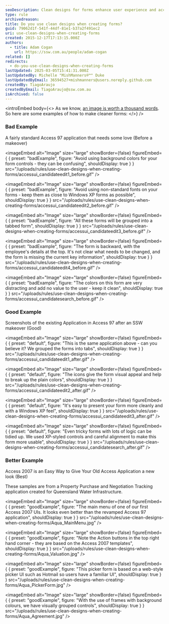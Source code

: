 ```yaml
---
seoDescription: Clean designs for forms enhance user experience and accessibility by using simple layouts, clear typography, and minimal visual distractions.
type: rule
archivedreason:
title: Do you use clean designs when creating forms?
guid: 79062d1f-541f-44df-81e1-b37a2f491ec2
uri: use-clean-designs-when-creating-forms
created: 2015-12-17T17:13:15.000Z
authors:
  - title: Adam Cogan
    url: https://ssw.com.au/people/adam-cogan
related: []
redirects:
  - do-you-use-clean-designs-when-creating-forms
lastUpdated: 2025-03-05T15:41:31.000Z
lastUpdatedBy: Michelle "MishManners®™" Duke
lastUpdatedByEmail: 36594527+mishmanners@users.noreply.github.com
createdBy: TiagoAraujo
createdByEmail: TiagoAraujo@ssw.com.au
isArchived: false
---
```


<introEmbed
  body={<>
As we know, [an image is worth a thousand words](/use-screenshots-in-your-proposals). So here are some examples of how to make cleaner forms:
  </>}
/>
### Bad Example

A fairly standard Access 97 application that needs some love (Before a makeover)

<imageEmbed
  alt="Image"
  size="large"
  showBorder={false}
  figureEmbed={ {
    preset: "badExample",
    figure: "Avoid using background colors for your form controls - they can be confusing",
    shouldDisplay: true
  } }
  src="/uploads/rules/use-clean-designs-when-creating-forms/accessui_candidateedit1_before.gif"
/>

<imageEmbed
  alt="Image"
  size="large"
  showBorder={false}
  figureEmbed={ {
    preset: "badExample",
    figure: "Avoid using non-standard fonts on your forms - keep them as close to Windows XP forms as possible",
    shouldDisplay: true
  } }
  src="/uploads/rules/use-clean-designs-when-creating-forms/accessui_candidateedit2_before.gif"
/>

<imageEmbed
  alt="Image"
  size="large"
  showBorder={false}
  figureEmbed={ {
    preset: "badExample",
    figure: "All these forms will be grouped into a tabbed form",
    shouldDisplay: true
  } }
  src="/uploads/rules/use-clean-designs-when-creating-forms/accessui_candidateedit3_before.gif"
/>

<imageEmbed
  alt="Image"
  size="large"
  showBorder={false}
  figureEmbed={ {
    preset: "badExample",
    figure: "The form is backward, with the employee's details at the top. It's not clear what needs to be changed, and the form is missing the current key information",
    shouldDisplay: true
  } }
  src="/uploads/rules/use-clean-designs-when-creating-forms/accessui_candidateedit4_before.gif"
/>

<imageEmbed
  alt="Image"
  size="large"
  showBorder={false}
  figureEmbed={ {
    preset: "badExample",
    figure: "The colors on this form are very distracting and add no value to the user - keep it clean",
    shouldDisplay: true
  } }
  src="/uploads/rules/use-clean-designs-when-creating-forms/accessui_candidatesearch_before.gif"
/>

### Good Example

Screenshots of the existing Application in Access 97 after an SSW makeover (Good)


<imageEmbed
  alt="Image"
  size="large"
  showBorder={false}
  figureEmbed={ {
    preset: "default",
    figure: "This is the same application above - can you believe it? We grouped the forms into tabs",
    shouldDisplay: true
  } }
  src="/uploads/rules/use-clean-designs-when-creating-forms/accessui_candidateedit1_after.gif"
/>


<imageEmbed
  alt="Image"
  size="large"
  showBorder={false}
  figureEmbed={ {
    preset: "default",
    figure: "The icons give the form visual appeal and help to break up the plain colors",
    shouldDisplay: true
  } }
  src="/uploads/rules/use-clean-designs-when-creating-forms/accessui_candidateedit2_after.gif"
/>


<imageEmbed
  alt="Image"
  size="large"
  showBorder={false}
  figureEmbed={ {
    preset: "default",
    figure: "It's easy to present your form more cleanly and with a Windows XP feel",
    shouldDisplay: true
  } }
  src="/uploads/rules/use-clean-designs-when-creating-forms/accessui_candidateedit3_after.gif"
/>


<imageEmbed
  alt="Image"
  size="large"
  showBorder={false}
  figureEmbed={ {
    preset: "default",
    figure: "Even tricky forms with lots of logic can be tidied up. We used XP-styled controls and careful alignment to make this form more usable",
    shouldDisplay: true
  } }
  src="/uploads/rules/use-clean-designs-when-creating-forms/accessui_candidatesearch_after.gif"
/>

### Better Example

Access 2007 is an Easy Way to Give Your Old Access Application a new look (Best)

These samples are from a Property Purchase and Negotiation Tracking application created for Queensland Water Infrastructure.

<imageEmbed
  alt="Image"
  size="large"
  showBorder={false}
  figureEmbed={ {
    preset: "goodExample",
    figure: "The main menu of one of our first Access 2007 UIs. It looks even better than the revamped Access 97 application",
    shouldDisplay: true
  } }
  src="/uploads/rules/use-clean-designs-when-creating-forms/Aqua_MainMenu.jpg"
/>

<imageEmbed
  alt="Image"
  size="large"
  showBorder={false}
  figureEmbed={ {
    preset: "goodExample",
    figure: "Note the Action buttons in the top right hand corner - they are based on the Access 2007 templates",
    shouldDisplay: true
  } }
  src="/uploads/rules/use-clean-designs-when-creating-forms/Aqua_Valuation.jpg"
/>

<imageEmbed
  alt="Image"
  size="large"
  showBorder={false}
  figureEmbed={ {
    preset: "goodExample",
    figure: "This picker form is based on a web-style picker UI such as Hotmail so users have a familiar UI",
    shouldDisplay: true
  } }
  src="/uploads/rules/use-clean-designs-when-creating-forms/Aqua_PickerForm.jpg"
/>

<imageEmbed
  alt="Image"
  size="large"
  showBorder={false}
  figureEmbed={ {
    preset: "goodExample",
    figure: "With the use of frames with background colours, we have visually grouped controls",
    shouldDisplay: true
  } }
  src="/uploads/rules/use-clean-designs-when-creating-forms/Aqua_Agreement.jpg"
/>
